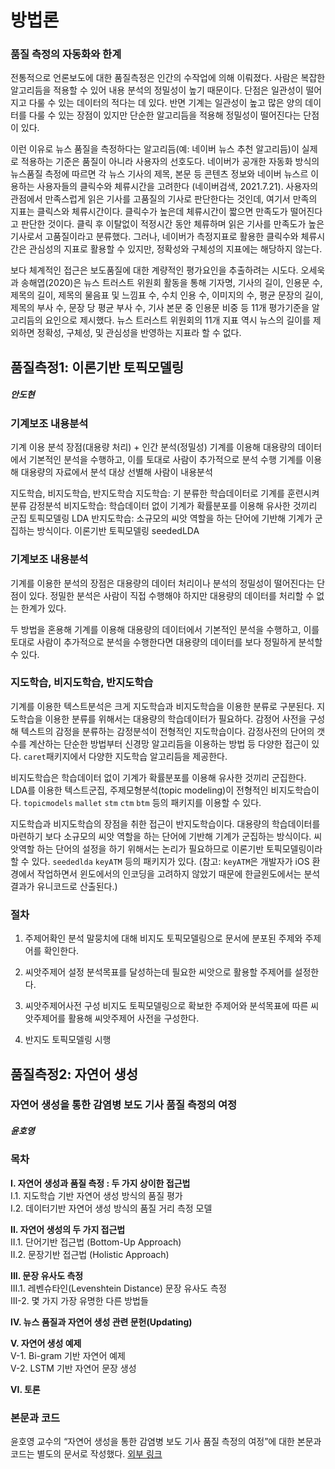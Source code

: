 # 방법론 {#method}

### 품질 측정의 자동화와 한계 {-}

전통적으로 언론보도에 대한 품질측정은 인간의 수작업에 의해 이뤄졌다. 사람은 복잡한 알고리듬을 적용할 수 있어 내용 분석의 정밀성이 높기 때문이다. 단점은 일관성이 떨어지고 다룰 수 있는 데이터의 적다는 데 있다. 반면 기계는 일관성이 높고 많은 양의 데이터를 다룰 수 있는 장점이 있지만 단순한 알고리듬을 적용해 정밀성이 떨어진다는 단점이 있다. 

이런 이유로 뉴스 품질을 측정하다는 알고리듬(예: 네이버 뉴스 추천 알고리듬)이 실제로 적용하는 기준은 품질이 아니라 사용자의 선호도다. 네이버가 공개한 자동화 방식의 뉴스품질 측정에 따르면 각 뉴스 기사의 제목, 본문 등 콘텐츠 정보와 네이버 뉴스르 이용하는 사용자들의 클릭수와 체류시간을 고려한다 (네이버검색, 2021.7.21). 사용자의 관점에서 만족스럽게 읽은 기사를 고품질의 기사로 판단한다는 것인데, 여기서 만족의 지표는 클릭스와 체류시간이다. 클릭수가 높은데 체류시간이 짧으면 만족도가 떨어진다고 판단한 것이다. 클릭 후 이탈없이 적정시간 동안 체류하며 읽은 기사를 만족도가 높은 기사로서 고품질이라고 분류했다. 그러나, 네이버가 측정지표로 활용한 클릭수와 체류시간은 관심성의 지표로 활용할 수 있지만, 정확성와 구체성의 지표에는 해당하지 않는다.  

보다 체계적인 접근은 보도품질에 대한 계량적인 평가요인을 추출하려는 시도다. 오세욱과  송해엽(2020)은 뉴스 트러스트 위원회 활동을 통해 기자명, 기사의 길이, 인용문 수, 제목의 길이, 제목의 물음표 및 느낌표 수, 수치 인용 수, 이미지의 수, 평균 문장의 길이, 제목의 부사 수, 문장 당 평균 부사 수, 기사 본문 중 인용문 비중 등 11개 평가기준을 알고리듬의 요인으로 제시했다. 뉴스 트러스트 위원회의 11개 지표 역시 뉴스의 길이를 제외하면 정확성, 구체성, 및 관심성을 반영하는 지표라 할 수 없다. 




## 품질측정1: 이론기반 토픽모델링 

##### 안도현 {-}



### 기계보조 내용분석

기계 이용 분석 장점(대용량 처리) + 인간 분석(정밀성)
기계를 이용해 대용량의 데이터에서 기본적인 분석을 수행하고, 이를 토대로 사람이 추가적으로 분석 수행
기계를 이용해 대용량의 자료에서 분석 대상 선별해 사람이 내용분석

지도학습, 비지도학습, 반지도학습
지도학습: 기 분류한 학습데이터로 기계를 훈련시켜 분류
감정분석
비지도학습:  학습데이터 없이 기계가 확률분포를 이용해 유사한 것끼리 군집
토픽모델링 LDA
반지도학습: 소규모의 씨앗 역할을 하는 단어에 기반해 기계가 군집하는 방식이다. 
이론기반 토픽모델링 seededLDA



### 기계보조 내용분석

기계를 이용한 분석의 장점은 대용량의 데이터 처리이나 분석의 정밀성이 떨어진다는 단점이 있다. 정밀한 분석은 사람이 직접 수행해야 하지만 대용량의 데이터를 처리할 수 없는 한계가 있다. 

두 방법을 혼용해 기계를 이용해 대용량의 데이터에서 기본적인 분석을 수행하고, 이를 토대로 사람이 추가적으로 분석을 수행한다면 대용량의 데이터를 보다 정밀하게 분석할 수 있다. 


### 지도학습, 비지도학습, 반지도학습

기계를 이용한 텍스트분석은 크게 지도학습과 비지도학습을 이용한 분류로 구분된다. 지도학습을 이용한 분류를 위해서는 대용량의 학습데이터가 필요하다. 감정어 사전을 구성해 텍스트의 감정을 분류하는 감정분석이 전형적인 지도학습이다. 감정사전의 단어의 갯수를 계산하는 단순한 방법부터 신경망 알고리듬을 이용하는 방법 등 다양한 접근이 있다.  `caret`패키지에서 다양한 지도학습 알고리듬을 제공한다.

비지도학습은 학습데이터 없이 기계가 확률분포를 이용해 유사한 것끼리 군집한다. LDA를 이용한 텍스트군집, 주제모형분석(topic modeling)이 전형적인 비지도학습이다. `topicmodels` `mallet` `stm` `ctm` `btm` 등의 패키지를 이용할 수 있다.  

지도학습과 비지도학습의 장점을 취한 접근이 반지도학습이다. 대용량의 학습데이터를 마련하기 보다 소규모의 씨앗 역할을 하는 단어에 기반해 기계가 군집하는 방식이다. 씨앗역할 하는 단어의 설정을 하기 위해서는 논리가 필요하므로 이론기반 토픽모델링이라 할 수 있다. `seededlda` `keyATM` 등의 패키지가 있다. (참고: `keyATM`은 개발자가 iOS 환경에서 작업하면서 윈도에서의 인코딩을 고려하지 않았기 때문에 한글윈도에서는 분석결과가  유니코드로 산출된다.)

### 절차

1. 주제어확인
분석 말뭉치에 대해 비지도 토픽모델링으로 문서에 분포된 주제와 주제어를 확인한다. 

2. 씨앗주제어 설정
분석목표를 달성하는데 필요한 씨앗으로 활용할 주제어를 설정한다. 

3. 씨앗주제어사전 구성
비지도 토픽모델링으로 확보한 주제어와 분석목표에 따른 씨앗주제어를 활용해 씨앗주제어 사전을 구성한다. 

4. 반지도 토픽모델링 시행




## 품질측정2: 자연어 생성

### 자연어 생성을 통한 감염병 보도 기사 품질 측정의 여정 {-}

##### 윤호영 {-}

### 목차 {-}

**I. 자연어 생성과 품질 측정 : 두 가지 상이한 접근법**  
  I.1. 지도학습 기반 자연어 생성 방식의 품질 평가  
  I.2. 데이터기반 자연어 생성 방식의 품질 거리 측정 모델


**II. 자연어 생성의 두 가지 접근법**  
  II.1. 단어기반 접근법 (Bottom-Up Approach)  
  II.2. 문장기반 접근법 (Holistic Approach)


**III. 문장 유사도 측정**  
  III.1. 레벤슈타인(Levenshtein Distance) 문장 유사도 측정  
  III-2. 몇 가지 가장 유명한 다른 방법들


**IV. 뉴스 품질과 자연어 생성 관련 문헌(Updating)**  


**V. 자연어 생성 예제**  
  V-1. Bi-gram 기반 자연어 예제  
  V-2. LSTM 기반 자연어 문장 생성


**VI. 토론**

### 본문과 코드 {-}
윤호영 교수의 "자연어 생성을 통한 감염병 보도 기사 품질 측정의 여정"에 대한 본문과 코드는 별도의 문서로 작성했다. [외부 링크](https://colab.research.google.com/drive/1MVX2e1AzEH8pFxvMUunY_pG2LxQYiW-Y?usp=sharing#scrollTo=hhs0oJ0A3GAU)


